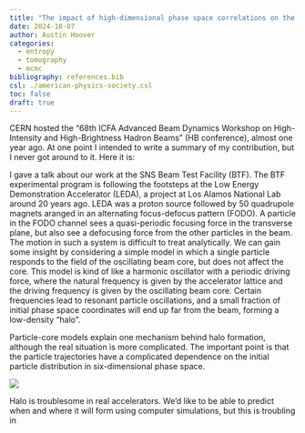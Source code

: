 ```yaml
---
title: "The impact of high-dimensional phase space correlations on the beam dynamics in a linear accelerator"
date: 2024-10-07
author: Austin Hoover
categories:
  - entropy
  - tomography
  - mcmc
bibliography: references.bib
csl: ./american-physics-society.csl
toc: false
draft: true
---
```


CERN hosted the "68th ICFA Advanced Beam Dynamics Workshop on High-Intensity and High-Brightness Hadron Beams" (HB conference), almost one year ago. At one point I intended to write a summary of my contribution, but I never got around to it. Here it is:

I gave a talk about our work at the SNS Beam Test Facility (BTF). The BTF experimental program is following the footsteps at the Low Energy Demonstration Accelerator (LEDA), a project at Los Alamos National Lab around 20 years ago. LEDA was a proton source followed by 50 quadrupole magnets aranged in an alternating focus-defocus pattern (FODO). A particle in the FODO channel sees a quasi-periodic focusing force in the transverse plane, but also see a defocusing force from the other particles in the beam. The motion in such a system is difficult to treat analytically. We can gain some insight by considering a simple model in which a single particle responds to the field of the oscillating beam core, but does not affect the core. This model is kind of like a harmonic oscillator with a periodic driving force, where the natural frequency is given by the accelerator lattice and the driving frequency is given by the oscillating beam core. Certain frequencies lead to resonant particle oscillations, and a small fraction of initial phase space coordinates will end up far from the beam, forming a low-density "halo".

Particle-core models explain one mechanism behind halo formation, although the real situation is more complicated. The important point is that the particle trajectories have a complicated dependence on the initial particle distribution in six-dimensional phase space. 


![](figures/fig_leda.png)

Halo is troublesome in real accelerators. We'd like to be able to predict when and where it will form using computer simulations, but this is troubling in 

